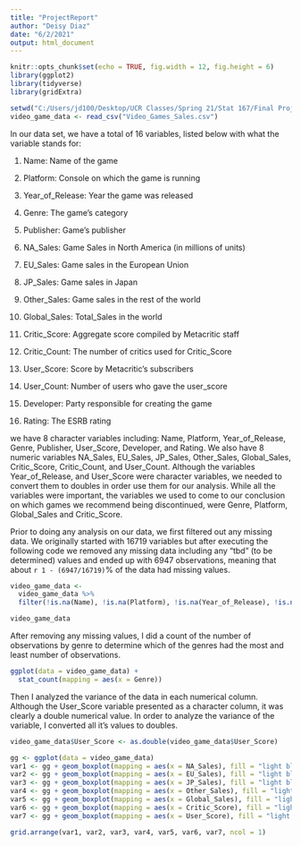```yaml
---
title: "ProjectReport"
author: "Deisy Diaz"
date: "6/2/2021"
output: html_document
---
```


```r
knitr::opts_chunk$set(echo = TRUE, fig.width = 12, fig.height = 6)
library(ggplot2)
library(tidyverse)
library(gridExtra)

```

```r
setwd("C:/Users/jd100/Desktop/UCR Classes/Spring 21/Stat 167/Final Project")
video_game_data <- read_csv("Video_Games_Sales.csv")

```
In our data set, we have a total of 16 variables, listed below with what the variable stands for: 
  
1. Name: Name of the game
  
2. Platform: Console on which the game is running
  
3. Year_of_Release: Year the game was released
  
4. Genre: The game’s category
  
5. Publisher: Game’s publisher
  
6. NA_Sales: Game Sales in North America (in millions of units)
  
7. EU_Sales: Game sales in the European Union
	
8. JP_Sales: Game sales in Japan
	
9. Other_Sales: Game sales in the rest of the world
	
10. Global_Sales: Total_Sales in the world
	
11. Critic_Score: Aggregate score compiled by Metacritic staff
	
12. Critic_Count: The number of critics used for Critic_Score
	
13. User_Score: Score by Metacritic’s subscribers
	
14. User_Count: Number of users who gave the user_score
	
15. Developer: Party responsible for creating the game
	
16. Rating: The ESRB rating

we have 8 character variables including: Name, Platform, Year_of_Release, Genre, Publisher, User_Score, Developer, and Rating. We also have 8 numeric variables NA_Sales, EU_Sales, JP_Sales, Other_Sales, Global_Sales, Critic_Score, Critic_Count, and User_Count. Although the variables Year_of_Release, and User_Score were character variables, we needed to convert them to doubles in order use them for our analysis. While all the variables were important, the variables we used to come to our conclusion on which games we recommend being discontinued, were Genre, Platform, Global_Sales and Critic_Score.

Prior to doing any analysis on our data, we first filtered out any missing data. We originally started with 16719 variables but after executing the following code we removed any missing data including any "tbd" (to be determined) values and  ended up with 6947 observations, meaning that about `r 1 - (6947/16719) `% of the data had missing values.

```r
video_game_data <- 
  video_game_data %>%
  filter(!is.na(Name), !is.na(Platform), !is.na(Year_of_Release), !is.na(Genre), !is.na(Publisher), !is.na(NA_Sales), !is.na(EU_Sales), !is.na(JP_Sales), !is.na(Other_Sales), !is.na(Global_Sales), !is.na(Critic_Score), !is.na(User_Score), User_Score != "tbd", !is.na(Rating), !is.na(Developer))

video_game_data

```

After removing any missing values, I did a count of the number of observations by genre to determine which of the genres had the most and least number of observations.

```r

ggplot(data = video_game_data) +
  stat_count(mapping = aes(x = Genre))

```
Then I analyzed the variance of the data in each numerical column. Although the User_Score variable presented as a character column, it was clearly a double numerical value. In order to analyze the variance of the variable, I converted all it's values to doubles. 

```r
video_game_data$User_Score <- as.double(video_game_data$User_Score)

gg <- ggplot(data = video_game_data)
var1 <- gg + geom_boxplot(mapping = aes(x = NA_Sales), fill = "light blue")
var2 <- gg + geom_boxplot(mapping = aes(x = EU_Sales), fill = "light blue")
var3 <- gg + geom_boxplot(mapping = aes(x = JP_Sales), fill = "light blue")
var4 <- gg + geom_boxplot(mapping = aes(x = Other_Sales), fill = "light blue")
var5 <- gg + geom_boxplot(mapping = aes(x = Global_Sales), fill = "light blue")
var6 <- gg + geom_boxplot(mapping = aes(x = Critic_Score), fill = "light blue")
var7 <- gg + geom_boxplot(mapping = aes(x = User_Score), fill = "light blue")

grid.arrange(var1, var2, var3, var4, var5, var6, var7, ncol = 1)

```

